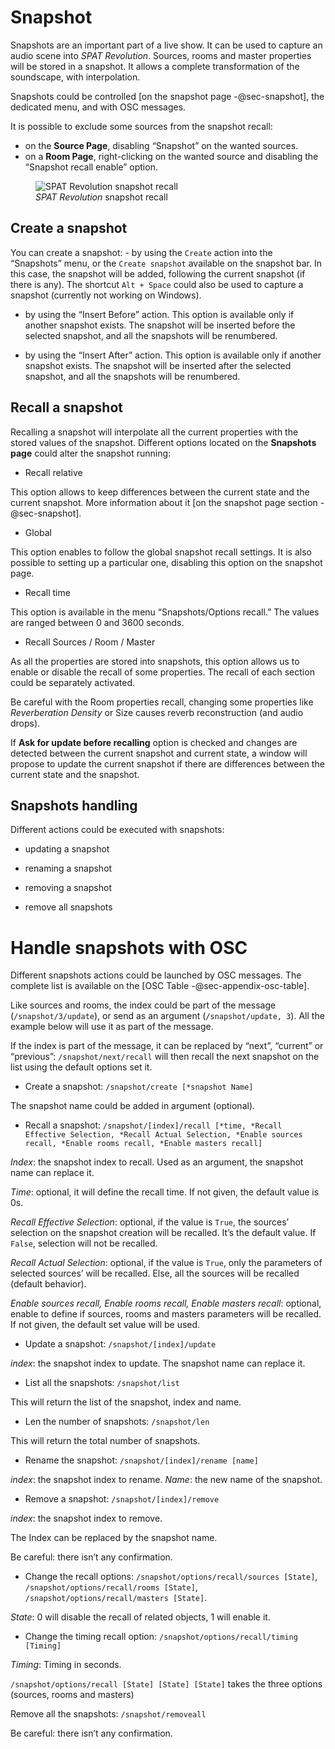 # Snapshot

Snapshots are an important part of a live show.
It can be used to capture an audio scene into _SPAT Revolution_.
Sources, rooms and master properties will be stored in a snapshot.
It allows a complete transformation of the soundscape, with interpolation.

Snapshots could be controlled [on the snapshot page -@sec-snapshot], the dedicated menu, and with OSC messages.

It is possible to exclude some sources from the snapshot recall:

- on the **Source Page**, disabling "Snapshot" on the wanted sources.
- on a **Room Page**, right-clicking on the wanted source and disabling the "Snapshot recall enable" option.

![_SPAT Revolution_ snapshot recall](https://flux-shared.s3.amazonaws.com/doc_images/SpatR/Snapshots/SnapshotRecall)

## Create a snapshot

You can create a snapshot:
- by using the ```Create``` action into the "Snapshots" menu, or the ```Create snapshot``` available on the snapshot bar.
In this case, the snapshot will be added, following the current snapshot (if there is any).
The shortcut ```Alt + Space``` could also be used to capture a snapshot (currently not working on Windows).

- by using the "Insert Before" action.
This option is available only if another snapshot exists.
The snapshot will be inserted before the selected snapshot, and all the snapshots will be renumbered.

- by using the "Insert After" action.
This option is available only if another snapshot exists.
The snapshot will be inserted after the selected snapshot, and all the snapshots will be renumbered.

## Recall a snapshot

Recalling a snapshot will interpolate all the current properties with the stored values of the snapshot.
Different options located on the **Snapshots page** could alter the snapshot running:

- Recall relative

This option allows to keep differences between the current state and the current snapshot. More information about it [on the snapshot page section -@sec-snapshot].

- Global

This option enables to follow the global snapshot recall settings. It is also possible to setting up a particular one, disabling this option on the snapshot page.

- Recall time

This option is available in the menu "Snapshots/Options recall."
The values are ranged between 0 and 3600 seconds.

- Recall Sources / Room / Master

As all the properties are stored into snapshots, this option allows us to enable or disable the recall of some properties.
The recall of each section could be separately activated.

:::{.callout-warning}
 Be careful with the Room properties recall, changing some properties like _Reverberation Density_ or Size causes reverb reconstruction (and audio drops).

 If **Ask for update before recalling** option is checked and changes are detected between the current snapshot and current state, a window will propose to update the current snapshot if there are differences between the current state and the snapshot.
:::

## Snapshots handling

 Different actions could be executed with snapshots:

 - updating a snapshot

 - renaming a snapshot

 - removing a snapshot

 - remove all snapshots

# Handle snapshots with OSC

Different snapshots actions could be launched by OSC messages. The complete list is available on the [OSC Table -@sec-appendix-osc-table].

:::{.callout-note}
Like sources and rooms, the index could be part of the message (```/snapshot/3/update```), or send as an argument (```/snapshot/update, 3```). All the example below will use it as part of the message.

If the index is part of the message, it can be replaced by "next", "current" or "previous": ```/snapshot/next/recall``` will then recall the next snapshot on the list using the default options set it.
:::

- Create a snapshot: ```/snapshot/create [*snapshot Name]```

The snapshot name could be added in argument (optional).

- Recall a snapshot: ```/snapshot/[index]/recall [*time, *Recall Effective Selection, *Recall Actual Selection, *Enable sources recall, *Enable rooms recall, *Enable masters recall] ```

 _Index_: the snapshot index to recall. Used as an argument, the snapshot name can replace it.

 _Time_: optional, it will define the recall time. If not given, the default value is 0s.

 _Recall Effective Selection_: optional, if the value is ```True```, the sources' selection on the snapshot creation will be recalled. It's the default value. If ```False```, selection will not be recalled.

 _Recall Actual Selection_: optional, if the value is ```True```, only the parameters of selected sources' will be recalled. Else, all the sources will be recalled (default behavior).

_Enable sources recall, Enable rooms recall, Enable masters recall_: optional, enable to define if sources, rooms and masters parameters will be recalled. If not given, the default set value will be used.


- Update a snapshot: ```/snapshot/[index]/update ```

_index_: the snapshot index to update.
The snapshot name can replace it.

- List all the snapshots: ```/snapshot/list```

This will return the list of the snapshot, index and name.

- Len the number of snapshots: ```/snapshot/len```

This will return the total number of snapshots.

- Rename the snapshot: ```/snapshot/[index]/rename [name]```

_index_: the snapshot index to rename.
_Name_: the new name of the snapshot.

- Remove a snapshot: ```/snapshot/[index]/remove```

_index_: the snapshot index to remove.

:::{.callout-warning}
The Index can be replaced by the snapshot name.

Be careful: there isn't any confirmation.
:::

- Change the recall options: ```/snapshot/options/recall/sources [State]```, ```/snapshot/options/recall/rooms [State]```, ```/snapshot/options/recall/masters [State]```.

_State_: 0 will disable the recall of related objects, 1 will enable it.

- Change the timing recall option:  ```/snapshot/options/recall/timing [Timing]```

_Timing_: Timing in seconds.

```/snapshot/options/recall [State] [State] [State]``` takes the three options (sources, rooms and masters)

:::{.callout-warning}
Remove all the snapshots: ```/snapshot/removeall```

 Be careful: there isn't any confirmation.
:::